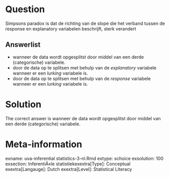 Question
========

Simpsons paradox is dat de richting van de slope die het verband tussen de response en explanatory variabelen beschrijft, sterk verandert 

Answerlist
----------
* wanneer de data wordt opgesplitst door middel van een derde (categorische) variabele.
* door de data op te splitsen met behulp van de *explanatory* variabele wanneer er een *lurking* variabele is.
* door de data op te splitsen met behulp van de *response* variabele wanneer er een *lurking* variabele is.

Solution
========

The correct answer is  wanneer de data wordt opgesplitst door middel van een derde (categorische) variabele. 

Meta-information
================
exname: uva-inferential statistics-3-nl.Rmd 
extype: schoice 
exsolution: 100 
exsection: InferentiÃ«le statistiekexextra[Type]: Conceptual
exextra[Langauge]: Dutch 
exextra[Level]: Statistical Literacy
